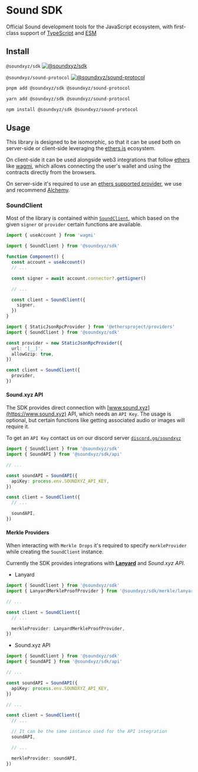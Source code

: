 # Sound SDK

Official Sound development tools for the JavaScript ecosystem, with first-class support of [TypeScript](https://www.typescriptlang.org) and [ESM](https://nodejs.org/api/esm.html)

## Install

`@soundxyz/sdk` [![@soundxyz/sdk](https://badge.fury.io/js/@soundxyz%2Fsdk.svg)](https://badge.fury.io/js/@soundxyz%2Fsdk)

`@soundxyz/sound-protocol` [![@soundxyz/sound-protocol](https://badge.fury.io/js/@soundxyz%2Fsound-protocol.svg)](https://badge.fury.io/js/@soundxyz%2Fsound-protocol)

```sh
pnpm add @soundxyz/sdk @soundxyz/sound-protocol
```

```sh
yarn add @soundxyz/sdk @soundxyz/sound-protocol
```

```sh
npm install @soundxyz/sdk @soundxyz/sound-protocol
```

## Usage

This library is designed to be isomorphic, so that it can be used both on server-side or client-side leveraging the [ethers.js](https://ethers.org) ecosystem.

On client-side it can be used alongside web3 integrations that follow [ethers](https://www.npmjs.com/package/ethers) like [wagmi](https://wagmi.sh/), which allows connecting the user's wallet and using the contracts directly from the browsers.

On server-side it's required to use an [ethers supported provider](https://docs.ethers.io/v5/api-keys/), we use and recommend [Alchemy](https://www.alchemy.com/).

### SoundClient

Most of the library is contained within [`SoundClient`](/sdk/sound-client), which based on the given `signer` or `provider` certain functions are available.

```ts
import { useAccount } from 'wagmi'

import { SoundClient } from '@soundxyz/sdk'

function Component() {
  const account = useAccount()
  // ...

  const signer = await account.connector?.getSigner()

  // ...

  const client = SoundClient({
    signer,
  })
}
```

```ts
import { StaticJsonRpcProvider } from '@ethersproject/providers'
import { SoundClient } from '@soundxyz/sdk'

const provider = new StaticJsonRpcProvider({
  url: '[__]',
  allowGzip: true,
})

const client = SoundClient({
  provider,
})
```

#### Sound.xyz API

The SDK provides direct connection with [www.sound.xyz](https://www.sound.xyz) API, which needs an `API Key`. The usage is optional, but certain functions like getting associated audio or images will require it.

To get an `API Key` contact us on our discord server [`discord.gg/soundxyz`](https://discord.gg/soundxyz)

```ts
import { SoundClient } from '@soundxyz/sdk'
import { SoundAPI } from '@soundxyz/sdk/api'

// ...

const soundAPI = SoundAPI({
  apiKey: process.env.SOUNDXYZ_API_KEY,
})

const client = SoundClient({
  // ...

  soundAPI,
})
```

#### Merkle Providers

When interacting with `Merkle Drops` it's required to specify `merkleProvider` while creating the `SoundClient` instance.

Currently the SDK provides integrations with [**Lanyard**](https://lanyard.org) and _Sound.xyz API_.

- Lanyard

```ts
import { SoundClient } from '@soundxyz/sdk'
import { LanyardMerkleProofProvider } from '@soundxyz/sdk/merkle/lanyard'

// ...

const client = SoundClient({
  // ...

  merkleProvider: LanyardMerkleProofProvider,
})
```

- Sound.xyz API

```ts
import { SoundClient } from '@soundxyz/sdk'
import { SoundAPI } from '@soundxyz/sdk/api'

// ...

const soundAPI = SoundAPI({
  apiKey: process.env.SOUNDXYZ_API_KEY,
})

// ...

const client = SoundClient({
  // ...

  // It can be the same instance used for the API integration
  soundAPI,

  // ...

  merkleProvider: soundAPI,
})
```
